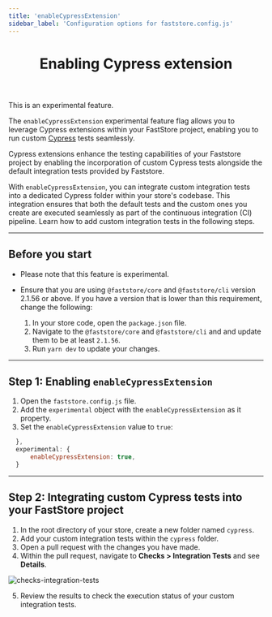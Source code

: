 ```yaml
---
title: 'enableCypressExtension'
sidebar_label: 'Configuration options for faststore.config.js'
---
```



<header>

# Enabling Cypress extension

</header>

<Callout type="warning" emoji="⚠️">
  This is an experimental feature.
</Callout>

The `enableCypressExtension` experimental feature flag allows you to leverage Cypress extensions within your FastStore project, enabling you to run custom [Cypress](https://www.cypress.io) tests seamlessly.

Cypress extensions enhance the testing capabilities of your Faststore project by enabling the incorporation of custom Cypress tests alongside the default integration tests provided by Faststore.

With `enableCypressExtension`, you can integrate custom integration tests into a dedicated Cypress folder within your store's codebase. This integration ensures that both the default
tests and the custom ones you create are executed seamlessly as part of the continuous integration (CI) pipeline.
Learn how to add custom integration tests in the following steps.

---

## Before you start

- Please note that this feature is experimental.

- Ensure that you are using `@faststore/core` and `@faststore/cli` version 2.1.56 or above. If you have a version that is lower than this requirement, change the following:
  1. In your store code, open the `package.json` file.
  2. Navigate to the `@faststore/core` and `@faststore/cli` and and update them to be at least `2.1.56`.
  3. Run `yarn dev` to update your changes.

---

## Step 1: Enabling `enableCypressExtension`

1. Open the `faststore.config.js` file.
2. Add the `experimental` object with the `enableCypressExtension` as it property.
3. Set the `enableCypressExtension` value to `true`:

```js filename="faststore.config.js" {2-4}
  },
  experimental: {
      enableCypressExtension: true,
  }
```

---

## Step 2: Integrating custom Cypress tests into your FastStore project

1. In the root directory of your store, create a new folder named `cypress`.
2. Add your custom integration tests within the `cypress` folder.
3. Open a pull request with the changes you have made.
4. Within the pull request, navigate to **Checks > Integration Tests** and see **Details**.

![checks-integration-tests](https://vtexhelp.vtexassets.com/assets/docs/src/custom-test-checks___583ac9b78e43ebdafde93a735a47d61b.png)

5. Review the results to check the execution status of your custom integration tests.
